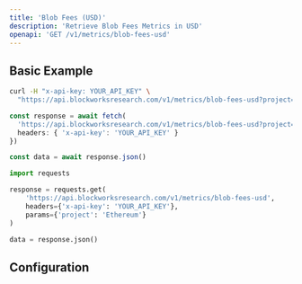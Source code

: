 ```yaml
---
title: 'Blob Fees (USD)'
description: 'Retrieve Blob Fees Metrics in USD'
openapi: 'GET /v1/metrics/blob-fees-usd'
---
```



<Endpoint method="GET" path="/v1/metrics/blob-fees-usd" />

## Basic Example

<CodeGroup>

```bash cURL
curl -H "x-api-key: YOUR_API_KEY" \
  "https://api.blockworksresearch.com/v1/metrics/blob-fees-usd?project=Ethereum"
```

```typescript TypeScript
const response = await fetch(
  'https://api.blockworksresearch.com/v1/metrics/blob-fees-usd?project=Ethereum', {
  headers: { 'x-api-key': 'YOUR_API_KEY' }
})

const data = await response.json()
```

```python Python
import requests

response = requests.get(
    'https://api.blockworksresearch.com/v1/metrics/blob-fees-usd',
    headers={'x-api-key': 'YOUR_API_KEY'},
    params={'project': 'Ethereum'}
)

data = response.json()
```

</CodeGroup>


<GenericResponse />

## Configuration

<QueryParams />